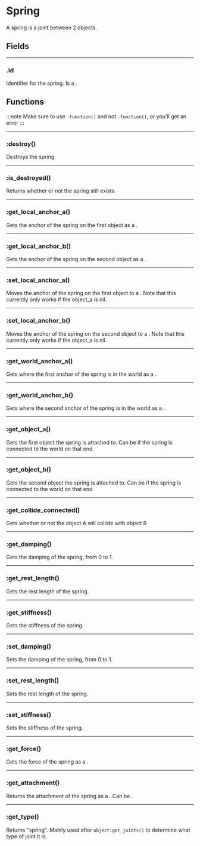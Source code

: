 # Spring

A spring is a joint between 2 objects.

## Fields

---

### .id

Identifier for the spring. Is a <Type name="number" />.

## Functions

:::note
Make sure to use `:function()` and not `.function()`, or you'll get an error
:::

---

### \:destroy()

Destroys the spring.

---

### \:is_destroyed()

Returns whether or not the spring still exists.

---

### \:get_local_anchor_a()

Gets the anchor of the spring on the first object as a <Type name="vec2" />.

---

### \:get_local_anchor_b()

Gets the anchor of the spring on the second object as a <Type name="vec2" />.

---

### \:set_local_anchor_a()

Moves the anchor of the spring on the first object to a <Type name="vec2" />. Note that this currently only works if the object_a is nil.

---

### \:set_local_anchor_b()

Moves the anchor of the spring on the second object to a <Type name="vec2" />. Note that this currently only works if the object_a is nil.

---

### \:get_world_anchor_a()

Gets where the first anchor of the spring is in the world as a <Type name="vec2" />.

---

### \:get_world_anchor_b()

Gets where the second anchor of the spring is in the world as a <Type name="vec2" />.

---

### \:get_object_a()

Gets the first object the spring is attached to. Can be <Type name="nil" /> if the spring is connected to the world on that end.

---

### \:get_object_b()

Gets the second object the spring is attached to. Can be <Type name="nil" /> if the spring is connected to the world on that end.

---

### \:get_collide_connected()

Gets whether or not the object A will collide with object B

---

### \:get_damping()

Gets the damping of the spring, from 0 to 1.

---

### \:get_rest_length()

Gets the rest length of the spring.

---

### \:get_stiffness()

Gets the stiffness of the spring.

---

### \:set_damping()

Sets the damping of the spring, from 0 to 1.

---

### \:set_rest_length()

Sets the rest length of the spring.

---

### \:set_stiffness()

Sets the stiffness of the spring.

---

### \:get_force()

Gets the force of the spring as a <Type name="vec2" />.

---

### \:get_attachment()

Returns the attachment of the spring as a <Type name="attachment" />. Can be <Type name="nil" />.

---

### \:get_type()

Returns "spring". Mainly used after `object:get_joints()` to determine what type of joint it is.


